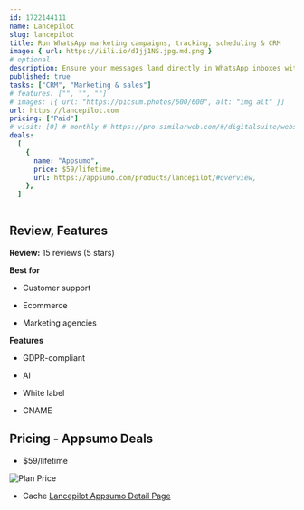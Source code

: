 ```yaml
---
id: 1722144111
name: Lancepilot
slug: lancepilot
title: Run WhatsApp marketing campaigns, tracking, scheduling & CRM
image: { url: https://iili.io/dIjj1NS.jpg.md.png }
# optional
description: Ensure your messages land directly in WhatsApp inboxes with real-time analytics for opens, reads, and response ratesExecute sequence campaigns with automated follow-ups for your WhatsApp prospects
published: true
tasks: ["CRM", "Marketing & sales"]
# features: ["", "", ""]
# images: [{ url: "https://picsum.photos/600/600", alt: "img alt" }]
url: https://lancepilot.com
pricing: ["Paid"]
# visit: [0] # monthly # https://pro.similarweb.com/#/digitalsuite/websiteanalysis/home
deals:
  [
    {
      name: "Appsumo",
      price: $59/lifetime,
      url: https://appsumo.com/products/lancepilot/#overview,
    },
  ]
---
```


## Review, Features

**Review:** 15 reviews (5 stars)

**Best for**

- Customer support

- Ecommerce

- Marketing agencies

**Features**

- GDPR-compliant

- AI

- White label

- CNAME

## Pricing - Appsumo Deals

- $59/lifetime

<Img src="https://iili.io/dIwcHYX.png" alt="Plan Price" />

- Cache [Lancepilot Appsumo Detail Page](https://iili.io/dIwcMua.png)